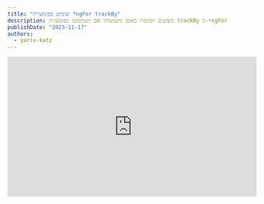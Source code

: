 ```yaml
---
title: "שימוש בפונקציית *ngFor trackBy"
description: ביצועים ישתפרו באופן משמעותי אם תשתמשו בפונקציות trackBy ב-*ngFor
publishDate: "2023-11-17"
authors:
  - yariv-katz
---
```




<div class="not-content flex">
	<iframe
		className="mx-auto mb-10"
		width="560"
		height="315"
		src="https://www.youtube.com/embed/XOMY6S6GcZw?si=EQ6gJzVZpaqIfjBc"
		title="YouTube video player"
		frameBorder="0"
		allow="accelerometer; autoplay; clipboard-write; encrypted-media; gyroscope; picture-in-picture; web-share"
		allowFullScreen
	/>
</div>

הבנת פונקציית `*ngFor` [`trackBy`](https://angular.io/api/core/TrackByFunction) היא חשובה לשיפור ביצועי הלולאות שלך ושל האפליקציה שלך בכלל.

## מה זה `*ngFor` trackBy?

בקצרה, `*ngFor` trackBy היא פונקציה שאתה יכול להעביר ללולאת `*ngFor` שלך כדי לספר לאנגולר איך לעקוב אחר הפריטים ברשימה שלך. באופן ברירת מחדל, אנגולר מעקב אחר הפריטים ברשימה שלך לפי זהותם, כלומר `===`.

## ברירת המחדל של trackBy

בואו נבין איך ה-`trackBy` ברירת המחדל עובד.  
נתחיל באפליקציה חדשה של Angular:

```bash
npx @angular/cli@latest new trackby-demo --minimal --style css --routing false
```

נשנה את `app.component.ts` כך:

```typescript title="app.component.ts"
import {Component} from '@angular/core';
import {CommonModule} from '@angular/common';

@Component({
  selector: 'app-root',
  standalone: true,
  imports: [CommonModule],
  template: `
    <ul>
      <li *ngFor="let item of todo">
        <input [value]="item.title" />
      </li>
    </ul>
    <button (click)="add()">add</button>
  `,
})
export class AppComponent {
  todo = [
    {id: 1, title: 'hello'},
    {id: 2, title: 'world'},
    {id: 3, title: 'foo'},
    {id: 4, title: 'bar'},
  ];

  add() {
    this.todo.push({id: Math.random(), title: 'baz' + Math.random()});
  }
}
```

בדוגמא זו יש לנו רשימת פריטי משימות. אנו משתמשים ב-`*ngFor` כדי לעבור על הפריטים ולהציג קלט עבור כל פריט. יש לנו גם כפתור שמוסיף פריט חדש לרשימה.  
נשים `input` בכל פריט כדי לוודא אם הרכיבים ברשימה נוצרים מחדש מאפס או שהרשימה משתנה ורכיב נוסף נוסף לרשימה.  
ניתן להקליד משהו בקלט, אם הרשימה נוצרת מחדש תאבד את מצב הרכיב ב-DOM (מאחר שהוא נמחק), אבל במקרה זה אנו רואים שאנגולר מצליח לשמור על הרכיבים ב-DOM ורק להוסיף רכיב בסופו של הרשימה.

אנגולר יעבור על כל פריט ברשימה וישווה אותו לפריט הקודם ברשימה באמצעות `===` מאחר שהפריטים ברשימה הם אותם פריטים, כך גם הרכיבים ב-`*ngFor`.

## הבעיה

כל עוד הפריטים ברשימה נשארים אותם אין בעיה, הבעיה תתחיל כאשר הפריטים ברשימה ישתנו, מה שקורה לעיתים תכופות במקרה השימושי של `*ngFor` כאשר אנו עוברים על רשימת פריטים שנלקחים מהשרת.  
נדמיין את המקרה הבא, הרשימה נלקחת מהשרת, ויש לנו קלט חיפוש שישלח בקשת חיפוש לשרת ויציג לנו רשימה חדשה.  
במקרה זה הפריטים ברשימה ישתנו, ואנגולר יחדיר את הרכיבים ברשימה מחדש, כלומר ישמיד את הרכיבים ב-DOM ויצור אותם מחדש מאפס.

ננסה לפשט את הדוגמא עם הקוד הבא:

```typescript title="app.component.ts"
import {Component} from '@angular/core';
import {CommonModule} from '@angular/common';

@Component({
  selector: 'app-root',
  standalone: true,
  imports: [CommonModule],
  template: `
    <ul>
      <li *ngFor="let item of todo">
        <input [value]="item.title" />
      </li>
    </ul>
    <button (click)="add()">add</button>
  `,
})
export class AppComponent {
  todo = [
    {id: 1, title: 'hello'},
    {id: 2, title: 'world'},
    {id: 3, title: 'foo'},
    {id: 4, title: 'bar'},
  ];
	
  clone() {
    return this.todo.map(item => {
      return {...item};
    });
  }

  add() {
    this.todo = [...this.clone(), {id: Math.random(), title: 'baz' + Math.random()}];
  }
}
```

נשים לב שבכל הוספה אנו בעצם מחדשים את הרשימה לחלוטין, אנו משתמשים בפונקציית `clone` כדי לשכפל את הרשימה ולהוסיף פריט חדש לרשימה.  
במקרה הבא נראה שהקלט ברכיב נמחק ונוצר מחדש מאפס, וכך גם הרכיב ב-DOM.
מעבר לאבדן המצב, זה גם בעיה ביצועים, מאחר שאנגולר ישמיד את כל רכיבי ה-DOM ברשימה ויצור אותם מחדש מאפס.

## הפתרון

הפתרון הוא להשתמש בפונקציית `*ngFor` trackBy, שתחליף את השוואת הברירת מחדל `===` עם פונקציית שוואה מותאמת.

```typescript title="app.component.ts"
import {Component} from '@angular/core';
import {CommonModule} from '@angular/common';

@Component({
  selector: 'app-root',
  standalone: true,
  imports: [CommonModule],
  template: `
    <ul>
      <li *ngFor="let item of todo; trackBy: tbid">
        <input [value]="item.title" />
      </li>
    </ul>
    <button (click)="add()">add</button>
  `,
})
export class AppComponent {
  todo = [
    {id: 1, title: 'hello'},
    {id: 2, title: 'world'},
    {id: 3, title: 'foo'},
    {id: 4, title: 'bar'},
  ];
	
  clone() {
    return this.todo.map(item => {
      return {...item};
    });
  }
	
	tbid(index, item: typeof this.todo[0]) {
		return item.id;
	}

  add() {
    this.todo = [...this.clone(), {id: Math.random(), title: 'baz' + Math.random()}];
  }
}
```

ננסה להקליד משהו בקלט ולהוסיף פריט חדש לרשימה, נראה שהקלט נשמר ורק נוסף פריט לרשימה.

## אכיפה באמצעות lint

היות וזה כל כך נפוץ ש-`*ngFor` יקבל רשימה חדשה, יש מקומות שמאכפים את השימוש בפונקציית `*ngFor` trackBy, על ידי הפעלת כלל ב-lint של `@angular-eslint`.

```bash
npx ng lint
```

נעדכן את הקובץ `.eslintrc`:

```json
{
  "root": true,
  "ignorePatterns": [
    "projects/**/*"
  ],
  "overrides": [
    {
      "parser": "@angular-eslint/template-parser",
      "files": [
        "*.ts"
      ],
      "extends": [
        "eslint:recommended",
        "plugin:@typescript-eslint/recommended",
        "plugin:@angular-eslint/recommended",
        "plugin:@angular-eslint/template/process-inline-templates"
      ],
      "rules": {
        "@angular-eslint/directive-selector": [
          "error",
          {
            "type": "attribute",
            "prefix": "app",
            "style": "camelCase"
          }
        ],
        "@angular-eslint/component-selector": [
          "error",
          {
            "type": "element",
            "prefix": "app",
            "style": "kebab-case"
          }
        ]
      }
    },
    {
      "files": [
        "*.html"
      ],
      "extends": [
        "plugin:@angular-eslint/template/recommended",
        "plugin:@angular-eslint/template/accessibility"
      ],
      "rules": {
        "@angular-eslint/template/use-track-by-function": "error"
      }
    }
  ]
}
```

נשים לב שהוספנו את `"parser": "@angular-eslint/template-parser",` ואת הכלל: `"@angular-eslint/template/use-track-by-function": "error"`.

כעת כאשר אתם מריצים `npx ng lint` בלי הפונקציית `trackBy` תקבלו שגיאת lint.  
נמליץ על הוספת חוק ה lint כדי להבטיח שהפונקציית `trackBy` תשמש בכל מקום שבו יש שימוש ב-`*ngFor`.

## סיכום

כאשר אתם משתמשים ב-`*ngFor` תשאלו את עצמכם את השאלות הבאות:
- אילו רכיבים ברשימה נוצרים מחדש, ואיך אני יכול לבצע אופטימיזציה כך שרק הרכיבים הנדרשים ברשימה יעודכנו, ולא כל הרשימה.
